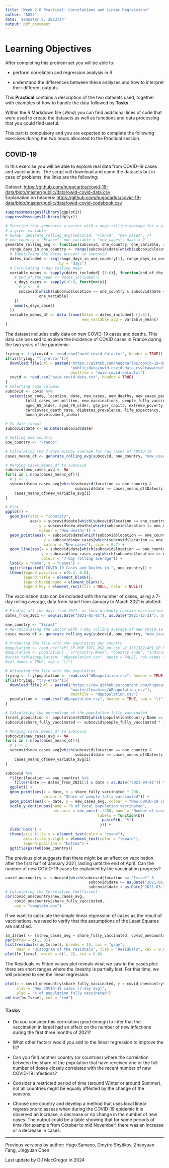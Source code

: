```yaml
---
title: "Week 2.6 Practical: Correlations and Linear Regressions"
author: 'ADS2'
date: 'Semester 2, 2023/24'
output: pdf_document
---
```


# Learning Objectives

After completing this problem set you will be able to:

* perform correlation and regression analysis in R

* understand the differences between these analyses and how to interpret their different outputs


  
This **Practical** contains a description of the two datasets used, together with examples of how to handle the data followed by **Tasks**.
  
Within the R Markdown file (*.Rmd*) you can find additional lines of code that were used to create the datasets as well as functions and data processing that you could find useful.
  
This part is compulsory and you are expected to complete the following exercises during the two hours allocated to the Practical session.
  

## COVID-19
  
In this exercise you will be able to explore real data from COVID-19 cases and vaccinations. The script will download and name the datasets but in case of problems, the links are the following:
  
Dataset:
<https://github.com/hugocarlos/covid-19-data/blob/master/public/data/owid-covid-data.csv>  
Explanation on headers:
<https://github.com/hugocarlos/covid-19-data/blob/master/public/data/owid-covid-codebook.csv>  

```r
suppressMessages(library(ggplot2))
suppressMessages(library(dplyr))
```
```r
# Function that generates a vector with x-days rolling average for a given country and
# a given variable
# USAGE: generate_rolling_avg(subcovid, "France", "new_cases", 7)
# one_country = "France"; one_variable = "new_cases"; days = 7
generate_rolling_avg <- function(subcovid, one_country, one_variable, days = 7){
  range_days_in_one_country <- range(subcovid$date[which(subcovid$location == one_country)])
  # Identifying the dates present in subcovid
  dates_included <- seq(range_days_in_one_country[1], range_days_in_one_country[2],
                        by = "days")
  # Calculating 7-day rolling mean
  variable_means <- sapply(dates_included[-(1:6)], function(end_of_the_week){
    # end_of_the_week <- dates_included[7]
    x_days_cases <- sapply(-6:0, function(y){
      # y <- -6
      subcovid[which(subcovid$location == one_country & subcovid$date == (end_of_the_week + y)),
               one_variable]
    })
    mean(x_days_cases)
  })
  variable_means_df <- data.frame(Dates = dates_included[-(1:6)],
                                  new_variable_avg = variable_means)
}
```
  
The dataset includes daily data on new COVID-19 cases and deaths. This data can be used to explore the incidence of COVID cases in France during the two years of the pandemic:
  
```r
trying <- try(covid <- read.csv("owid-covid-data.txt", header = TRUE))
if(is(trying, "try-error")){
  download.file(url = paste0("https://github.com/hugocarlos/covid-19-data/blob/master/",
                             "public/data/owid-covid-data.csv?raw=true"),
                             destfile = "owid-covid-data.txt")
  covid <- read.csv("owid-covid-data.txt", header = TRUE)
}
# Selecting some columns
subcovid <- covid %>%
  select(iso_code, location, date, new_cases, new_deaths, new_cases_per_million,
         total_cases_per_million, new_vaccinations, people_fully_vaccinated,
         aged_65_older, aged_70_older, gdp_per_capita, extreme_poverty,
         cardiovasc_death_rate, diabetes_prevalence, life_expectancy,
         human_development_index)

# To date format
subcovid$date <- as.Date(subcovid$date)

# Setting one country
one_country <- "France"

# Calculating the 7-days window average for new cases of COVID-19
cases_means_df <- generate_rolling_avg(subcovid, one_country, "new_cases", 7)

# Merging cases_means_df to subcovid
subcovid$new_cases_avg <- NA
for(i in 1:nrow(cases_means_df)){
  # i <- 1
  subcovid$new_cases_avg[which(subcovid$location == one_country &
                               subcovid$date == cases_means_df$Dates[i])] <-
    cases_means_df$new_variable_avg[i]
}

# Plot
ggplot() +
  geom_bar(stat = "identity",
           aes(x = subcovid$date[which(subcovid$location == one_country)],
               y = subcovid$new_deaths[which(subcovid$location == one_country)],
               colour = "New deaths")) +
  geom_point(aes(x = subcovid$date[which(subcovid$location == one_country)],
                 y = subcovid$new_cases[which(subcovid$location == one_country)],
                 colour = "New cases"), size = 0.7) +
  geom_line(aes(x = subcovid$date[which(subcovid$location == one_country)],
                y = subcovid$new_cases_avg[which(subcovid$location == one_country)],
                colour = "7-day rolling average")) +
  labs(x = "Date", y = "Cases") +
  ggtitle(paste0("COVID-19 Cases and Deaths in ", one_country)) +
  theme(legend.position = c(0.2, 0.8),
        legend.title = element_blank(),
        legend.background = element_blank(),
        legend.key = element_rect(fill = NULL, color = NULL))

```
  
The vaccination data can be included with the number of cases, using a 7-day rolling average, data from Israel from January to March 2021 is plotted:
  
```r
# Finding all the days from 2021, as they probably contain vaccination data
dates_from_2021 <- seq(as.Date("2021-01-01"), as.Date("2021-12-31"), by = "days")

one_country <- "Israel"
# Re-calculating the vector with 7-day rolling average of new COVID-19 cases
cases_means_df <- generate_rolling_avg(subcovid, one_country, "new_cases", 7)
```


```r
# Preparing the file with the population per country
#population <- read.csv("API_SP.POP.TOTL_DS2_en_csv_v2_3731322/API_SP.POP.TOTL_DS2_en_csv_v2_3731322.csv", skip = 3, header = TRUE)
#population <- population[ , c("Country.Name", "Country.Code", "Indicator.Name", "X2020")]
#write.table(population, "WBpopulation.csv", quote = FALSE, row.names = FALSE,
#col.names = TRUE, sep = "\t")
```
```r
# Attaching the file with the population
trying <- try(population <- read.csv("WBpopulation.csv", header = TRUE, sep = "\t"))
if(is(trying, "try-error")){
  download.file(url = paste0("https://raw.githubusercontent.com/hugocarlos/public_scripts/",
                             "master/teaching/WBpopulation.csv"),
                             destfile = "WBpopulation.csv")
  population <- read.csv("WBpopulation.csv", header = TRUE, sep = "\t")
}

# Calculating the percentage of the population fully vaccinated
Israel_population <- population$X2020[which(population$Country.Name == one_country)]
subcovid$share_fully_vaccinated <- subcovid$people_fully_vaccinated * 100 / Israel_population

# Merging cases_means_df to subcovid
subcovid$new_cases_avg <- NA
for(i in 1:nrow(cases_means_df)){
  # i <- 1
  subcovid$new_cases_avg[which(subcovid$location == one_country &
                               subcovid$date == cases_means_df$Dates[i])] <-
    cases_means_df$new_variable_avg[i]
}

subcovid %>%
  filter(location == one_country) %>%
    filter(date >= dates_from_2021[1] & date < as.Date("2021-04-01")) %>%
  ggplot() +
  geom_point(aes(x = date, y = share_fully_vaccinated * 200,
                 colour = "Share of people fully vaccinated")) +
  geom_point(aes(x = date, y = new_cases_avg, colour = "New COVID-19 cases (7-day avg)")) +
  scale_y_continuous(name = "% of total population vaccinated",
                     sec.axis = sec_axis(~./200, name = "Number of cases",
                                         labels = function(b){
                                           paste0(b, "%")
                                          })) +
  xlab("Date") +
  theme(axis.title.y = element_text(color = "cyan4"),
        axis.title.y.right = element_text(color = "tomato"),
        legend.position = "bottom") +
  ggtitle(paste0(one_country))
```
  
The previous plot suggests that there might be an effect on vaccination after the first half of January 2021, lasting until the end of April. Can the number of new COVID-19 cases be explained by the vaccination progress?
  
```r
covid_onecountry <- subcovid[which(subcovid$location == "Israel" &
                                     subcovid$date >= as.Date("2021-01-15") &
                                     subcovid$date < as.Date("2021-03-31")), ]
# Calculating the Correlation Coefficient
cor(covid_onecountry$new_cases_avg,
    covid_onecountry$share_fully_vaccinated,
    use = "complete.obs")
```

If we want to calculate the simple linear regression of cases as the result of vaccinations, we need to verify that the assumptions of the Least Squares are satisfied.

```r
lm_Israel <- lm(new_cases_avg ~ share_fully_vaccinated, covid_onecountry)
par(mfrow = c(1, 3))
hist(residuals(lm_Israel), breaks = 15, col = "gray",
     main = "Histogram of the residuals", xlab = "Residuals", cex = 0.6)
plot(lm_Israel, which = c(1, 2), cex = 0.6)
```

The Residuals vs Fitted values plot reveals what we saw in the cases plot: there are short ranges where the linearity is partially lost. For this time, we will proceed to see the linear regression.

```r
plot(x = covid_onecountry$share_fully_vaccinated, y = covid_onecountry$new_cases_avg,
     xlab = "New COVID-19 cases (7-day avg)",
     ylab = "% of population fully vaccinated")
abline(lm_Israel, col = "red")
```
  
\newpage

### Tasks

* Do you consider this correlation good enough to infer that the vaccination in Israel had an effect on the number of new infections during the first three months of 2021?
  
* What other factors would you add to the linear regression to improve the fit?  
  
* Can you find another country (or countries) where the correlation between the share of the population that have received one or the full number of doses closely correlates with the recent number of new COVID-19 infections?  
  
* Consider a restricted period of time (around Winter or around Summer), not all countries might be equally affected by the change of the seasons.
  
* Choose one country and develop a method that uses local linear regressions to assess when during the COVID-19 epidemic it is observed an increase, a decrease or no change in the number of new cases. The output could be a table showing that for some periods of time (for example from October to mid November) there was an increase or a decrease in cases.


***

Previous versions by author: Hugo Samano, Dmytro Shytikov, Zhaoyuan	Fang, Jingyuan	Chen

Last update by DJ MacGregor in 2024

